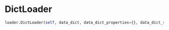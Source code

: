 # DictLoader { #brdr.loader.DictLoader }

```python
loader.DictLoader(self, data_dict, data_dict_properties={}, data_dict_source={})
```


